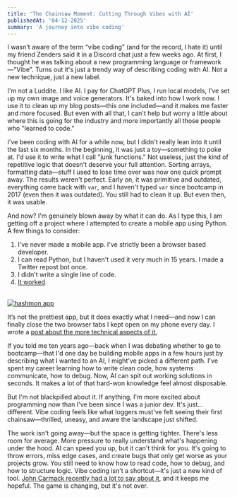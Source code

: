 ```yaml
---
title: 'The Chainsaw Moment: Cutting Through Vibes with AI'
publishedAt: '04-12-2025'
summary: 'A journey into vibe coding'
---
```


I wasn't aware of the term “vibe coding” (and for the record, I hate it) until my friend Zenders said it in a Discord chat just a few weeks ago. At first, I thought he was talking about a new programming language or framework—"Vibe". Turns out it's just a trendy way of describing coding with AI. Not a new technique, just a new label.

I'm not a Luddite. I like AI. I pay for ChatGPT Plus, I run local models, I've set up my own image and voice generators. It's baked into how I work now. I use it to clean up my blog posts—this one included—and it makes me faster and more focused. But even with all that, I can't help but worry a little about where this is going for the industry and more importantly all those people who "learned to code."

I've been coding with AI for a while now, but I didn't really lean into it until the last six months. In the beginning, it was just a toy—something to poke at. I'd use it to write what I call "junk functions." Not useless, just the kind of repetitive logic that doesn't deserve your full attention. Sorting arrays, formatting data—stuff I used to lose time over was now one quick prompt away. The results weren't perfect. Early on, it was primitive and outdated, everything came back with `var`, and I haven't typed `var` since bootcamp in 2017 (even then it was outdated). You still had to clean it up. But even then, it was usable.

And now? I'm genuinely blown away by what it can do. As I type this, I am getting off a project where I attempted to create a mobile app using Python. A few things to consider:

1. I've never made a mobile app. I've strictly been a browser based developer.
2. I can read Python, but I haven't used it very much in 15 years. I made a Twitter repost bot once.
3. I didn't write a single line of code.
4. [It worked](https://github.com/devin-hart/hashmon).
<br />
<div className="flex justify-center my-8">
  <a href="https://res.cloudinary.com/dlk1wqemy/image/upload/v1744480508/Screenshot_20250412-133812_e9ifed.webp">
    <img
      src="https://res.cloudinary.com/dlk1wqemy/image/upload/v1744480508/Screenshot_20250412-133812_e9ifed.webp"
      alt="hashmon app"
    />
  </a>
</div>

It’s not the prettiest app, but it does exactly what I need—and now I can finally close the two browser tabs I kept open on my phone every day. I wrote a [post about the more technical aspects of it.](/blog/hashrate-monitor)

If you told me ten years ago—back when I was debating whether to go to bootcamp—that I'd one day be building mobile apps in a few hours just by describing what I wanted to an AI, I might've picked a different path. I've spent my career learning how to write clean code, how systems communicate, how to debug. Now, AI can spit out working solutions in seconds. It makes a lot of that hard-won knowledge feel almost disposable.

But I'm not blackpilled about it. If anything, I'm more excited about programming now than I've been since I was a junior dev. It's just... different. Vibe coding feels like what loggers must've felt seeing their first chainsaw—thrilled, uneasy, and aware the landscape just shifted.

The work isn't going away—but the space is getting tighter. There's less room for average. More pressure to really understand what's happening under the hood. AI can speed you up, but it can't think for you. It's going to throw errors, miss edge cases, and create bugs that only get worse as your projects grow. You still need to know how to read code, how to debug, and how to structure logic. Vibe coding isn't a shortcut—it's just a new kind of tool. [John Carmack recently had a lot to say about it](https://x.com/ID_AA_Carmack/status/1909311174845329874), and it keeps me hopeful. The game is changing, but it's not over.
